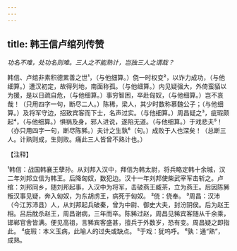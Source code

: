 ```yaml
---
---
---
```

title: 韩王信卢绾列传赞
---



*功名不难，处功名则难。三人之不能熟计，岂独三人之谓哉？*

韩信、卢绾非素积德累善之世¹，（与他细算。）侥一时权变²，以诈力成功，（与他细算。）遭汉初定，故得列地，南面称孤。（与他细算。）内见疑强大，外倚蛮貊以为援，是以日疏自危，（与他细算。）事穷智困，卒赴匈奴，（与他细算。）岂不哀哉！（只用四字一句，断尽二人。）陈稀，梁人，其少时数称慕魏公子；（与他细算。）及将军守边，招致宾客而下士，名声过实。（与他细算。）周昌疑之³，疵瑕颇起⁴，（与他细算。）惧祸及身，邪人进说，遂陷无道。（与他细算。）于戏悲夫⁵！（亦只用四字一句，断尽陈豨。）夫计之生孰⁶（句。）成败于人也深矣！（总断三人。计熟则成，生则败。痛此三人皆曾不熟计也。）

【注释】

¹韩信：战国韩襄王孽孙。从刘邦入汉中，拜信为韩太尉，将兵略定韩十余城，汉二年刘邦立信为韩王。后降匈奴，数犯边。汉十一年刘邦使柴武宰军击斩之。卢绾：刘邦同乡，随刘邦起事，入汉中为将军，击破燕王臧茶，立为燕王。后因陈豨叛汉事见疑，奔入匈奴，为东胡虏王，病死于匈奴。
²侥：侥奉。
³周昌：汉沛（今江苏沛县）人，从刘邦起兵破秦，曾为中尉、御史大夫，封汾阴侯。后为赵王相。吕后酖杀赵王，周昌谢病，三年而卒。陈豨过赵，周昌见豨宾客随从千余乘，邯郸官舍皆满。便见高祖，言豨宾客盛甚，擅兵于外数岁，恐有变。周昌疑之即指此。
⁴疵瑕：本义玉病，此喻人的过失或缺点。
⁵于戏：犹呜呼。
⁶孰：通“熟”，成熟。